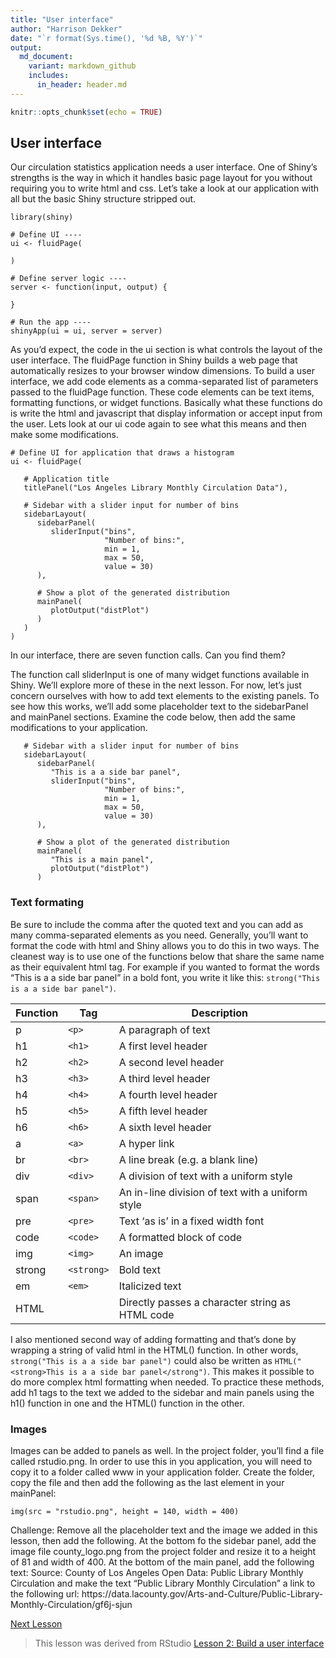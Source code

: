 ```yaml
---
title: "User interface"
author: "Harrison Dekker"
date: "`r format(Sys.time(), '%d %B, %Y')`"
output:
  md_document:
    variant: markdown_github
    includes:
      in_header: header.md
---
```

```r
knitr::opts_chunk$set(echo = TRUE)
```

## User interface

Our circulation statistics application needs a user interface. One of Shiny's strengths is the way in which it handles basic page layout for you without requiring you to write html and css. Let's take a look at our application with all but the basic Shiny structure stripped out.


```
library(shiny)

# Define UI ----
ui <- fluidPage(
  
)

# Define server logic ----
server <- function(input, output) {
  
}

# Run the app ----
shinyApp(ui = ui, server = server)

```

As you'd expect, the code in the ui section is what controls the layout of the user interface. The fluidPage function in Shiny builds a web page that automatically resizes to your browser window dimensions. To build a user interface, we add code elements as a comma-separated list of parameters passed to the fluidPage function. These code elements can be text items, formatting functions, or widget functions. Basically what these functions do is write the html and javascript that display information or accept input from the user. Lets look at our ui code again to see what this means and then make some modifications.

```
# Define UI for application that draws a histogram
ui <- fluidPage(
   
   # Application title
   titlePanel("Los Angeles Library Monthly Circulation Data"),
   
   # Sidebar with a slider input for number of bins 
   sidebarLayout(
      sidebarPanel(
         sliderInput("bins",
                     "Number of bins:",
                     min = 1,
                     max = 50,
                     value = 30)
      ),
      
      # Show a plot of the generated distribution
      mainPanel(
         plotOutput("distPlot")
      )
   )
)

```

In our interface, there are seven function calls. Can you find them?

The function call sliderInput is one of many widget functions available in Shiny. We'll explore more of these in the next lesson. For now, let's just concern ourselves with how to add text elements to the existing panels. To see how this works, we'll add some placeholder text to the sidebarPanel and mainPanel sections. Examine the code below, then add the same modifications to your application.

```
   # Sidebar with a slider input for number of bins 
   sidebarLayout(
      sidebarPanel(
         "This is a a side bar panel",
         sliderInput("bins",
                     "Number of bins:",
                     min = 1,
                     max = 50,
                     value = 30)
      ),
      
      # Show a plot of the generated distribution
      mainPanel(
         "This is a main panel",
         plotOutput("distPlot")
      )

```

### Text formating
Be sure to include the comma after the quoted text and you can add as many comma-separated elements as you need. Generally, you'll want to format the code with html and Shiny allows you to do this in two ways. The cleanest way is to use one of the functions below that share the same name as their equivalent html tag. For example if you wanted to format the words "This is a a side bar panel" in a bold font, you write it like this:
`strong("This is a a side bar panel")`.


Function | Tag       | Description
-------- | --------- | ------------------------------------------------
p	       |`<p>`	     |A paragraph of text
h1	     |`<h1>`     |A first level header
h2	     |`<h2>`	   |A second level header
h3	     |`<h3>`	   |A third level header
h4	     |`<h4>`	   |A fourth level header
h5	     |`<h5>`	   |A fifth level header
h6	     |`<h6>`	   |A sixth level header
a	       |`<a>`	     |A hyper link
br	     |`<br>`	   |A line break (e.g. a blank line)
div	     |`<div>`	   |A division of text with a uniform style
span	   |`<span>`	 |An in-line division of text with a uniform style
pre	     |`<pre>`	   |Text ‘as is’ in a fixed width font
code	   |`<code>`	 |A formatted block of code
img	     |`<img>`	   |An image
strong	 |`<strong>` |Bold text
em	     |`<em>`	   |Italicized text
HTML	 	 |           |Directly passes a character string as HTML code

I also mentioned second way of adding formatting and that's done by wrapping a string of valid html in the HTML() function. In other words, `strong("This is a a side bar panel")` could also be written as `HTML("<strong>This is a a side bar panel</strong")`. This makes it possible to do more complex html formatting when needed. To practice these methods, add h1 tags to the text we added to the sidebar and main panels using the h1() function in one and the HTML() function in the other.

### Images
Images can be added to panels as well. In the project folder, you'll find a file called rstudio.png. In order to use this in you application, you will need to copy it to a folder called www in your application folder. Create the folder, copy the file and then add the following as the last element in your mainPanel:  

`img(src = "rstudio.png", height = 140, width = 400)`

Challenge:
Remove all the placeholder text and the image we added in this lesson, then add the following. At the bottom fo the sidebar panel, add the image file county_logo.png from the project folder and resize it to a height of 81 and width of 400. At the bottom of the main panel, add the following text: Source: County of Los Angeles Open Data: Public Library Monthly Circulation and make the text "Public Library Monthly Circulation" a link to the following url: https://data.lacounty.gov/Arts-and-Culture/Public-Library-Monthly-Circulation/gf6j-sjun

[Next Lesson](pages/02shiny_basics.html)

> This lesson was derived from RStudio [Lesson 2: Build a user interface](https://shiny.rstudio.com/tutorial/written-tutorial/lesson2/)
